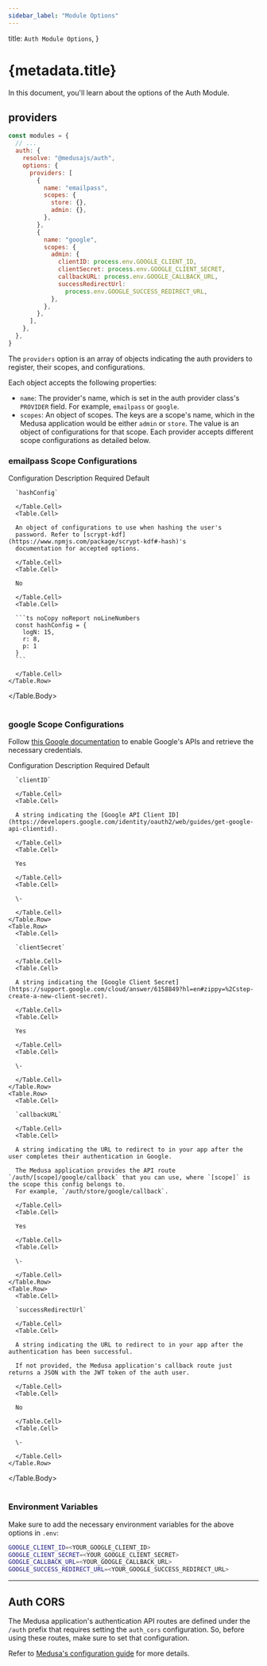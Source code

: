 ```yaml
---
sidebar_label: "Module Options"
---
```



  title: `Auth Module Options`,
}

# {metadata.title}

In this document, you'll learn about the options of the Auth Module.

## providers

```js title="medusa-config.js"
const modules = {
  // ...
  auth: {
    resolve: "@medusajs/auth",
    options: {
      providers: [
        {
          name: "emailpass",
          scopes: {
            store: {},
            admin: {},
          },
        },
        {
          name: "google",
          scopes: {
            admin: {
              clientID: process.env.GOOGLE_CLIENT_ID,
              clientSecret: process.env.GOOGLE_CLIENT_SECRET,
              callbackURL: process.env.GOOGLE_CALLBACK_URL,
              successRedirectUrl:
                process.env.GOOGLE_SUCCESS_REDIRECT_URL,
            },
          },
        },
      ],
    },
  },
}
```

The `providers` option is an array of objects indicating the auth providers to register, their scopes, and configurations.

Each object accepts the following properties:

- `name`: The provider's name, which is set in the auth provider class's `PROVIDER` field. For example, `emailpass` or `google`.
- `scopes`: An object of scopes. The keys are a scope's name, which in the Medusa application would be either `admin` or `store`. The value is an object of configurations for that scope. Each provider accepts different scope configurations as detailed below.

### emailpass Scope Configurations

<Table>
  <Table.Header>
    <Table.Row>
      <Table.HeaderCell>Configuration</Table.HeaderCell>
      <Table.HeaderCell>Description</Table.HeaderCell>
      <Table.HeaderCell>Required</Table.HeaderCell>
      <Table.HeaderCell>Default</Table.HeaderCell>
    </Table.Row>
  </Table.Header>
  <Table.Body>
    <Table.Row>
      <Table.Cell>
      
      `hashConfig`
      
      </Table.Cell>
      <Table.Cell>
      
      An object of configurations to use when hashing the user's 
      password. Refer to [scrypt-kdf](https://www.npmjs.com/package/scrypt-kdf#-hash)'s
      documentation for accepted options. 
      
      </Table.Cell>
      <Table.Cell>
      
      No
      
      </Table.Cell>
      <Table.Cell>
      
      ```ts noCopy noReport noLineNumbers
      const hashConfig = {
        logN: 15,
        r: 8,
        p: 1
      }
      ```
      
      </Table.Cell>
    </Table.Row>
  </Table.Body>
</Table>

### google Scope Configurations

<Note type="check">

Follow [this Google documentation](https://developers.google.com/identity/protocols/oauth2/web-server#prerequisites) to enable Google's APIs and retrieve the necessary credentials.

</Note>

<Table>
  <Table.Header>
    <Table.Row>
      <Table.HeaderCell>Configuration</Table.HeaderCell>
      <Table.HeaderCell>Description</Table.HeaderCell>
      <Table.HeaderCell>Required</Table.HeaderCell>
      <Table.HeaderCell>Default</Table.HeaderCell>
    </Table.Row>
  </Table.Header>
  <Table.Body>
    <Table.Row>
      <Table.Cell>
      
      `clientID`
      
      </Table.Cell>
      <Table.Cell>
      
      A string indicating the [Google API Client ID](https://developers.google.com/identity/oauth2/web/guides/get-google-api-clientid).
      
      </Table.Cell>
      <Table.Cell>
      
      Yes
      
      </Table.Cell>
      <Table.Cell>
      
      \-
      
      </Table.Cell>
    </Table.Row>
    <Table.Row>
      <Table.Cell>
      
      `clientSecret`
      
      </Table.Cell>
      <Table.Cell>
      
      A string indicating the [Google Client Secret](https://support.google.com/cloud/answer/6158849?hl=en#zippy=%2Cstep-create-a-new-client-secret).
      
      </Table.Cell>
      <Table.Cell>
      
      Yes
      
      </Table.Cell>
      <Table.Cell>
      
      \-
      
      </Table.Cell>
    </Table.Row>
    <Table.Row>
      <Table.Cell>
      
      `callbackURL`
      
      </Table.Cell>
      <Table.Cell>
      
      A string indicating the URL to redirect to in your app after the user completes their authentication in Google.

      The Medusa application provides the API route `/auth/[scope]/google/callback` that you can use, where `[scope]` is the scope this config belongs to.
      For example, `/auth/store/google/callback`.
      
      </Table.Cell>
      <Table.Cell>
      
      Yes
      
      </Table.Cell>
      <Table.Cell>
      
      \-
      
      </Table.Cell>
    </Table.Row>
    <Table.Row>
      <Table.Cell>
      
      `successRedirectUrl`
      
      </Table.Cell>
      <Table.Cell>
      
      A string indicating the URL to redirect to in your app after the authentication has been successful.

      If not provided, the Medusa application's callback route just returns a JSON with the JWT token of the auth user.
      
      </Table.Cell>
      <Table.Cell>
      
      No
      
      </Table.Cell>
      <Table.Cell>
      
      \-
      
      </Table.Cell>
    </Table.Row>
  </Table.Body>
</Table>

### Environment Variables

Make sure to add the necessary environment variables for the above options in `.env`:

```bash
GOOGLE_CLIENT_ID=<YOUR_GOOGLE_CLIENT_ID>
GOOGLE_CLIENT_SECRET=<YOUR_GOOGLE_CLIENT_SECRET>
GOOGLE_CALLBACK_URL=<YOUR_GOOGLE_CALLBACK_URL>
GOOGLE_SUCCESS_REDIRECT_URL=<YOUR_GOOGLE_SUCCESS_REDIRECT_URL>
```

---

## Auth CORS

The Medusa application's authentication API routes are defined under the `/auth` prefix that requires setting the `auth_cors` configuration. So, before using these routes, make sure to set that configuration.

Refer to [Medusa's configuration guide](/references/medusa-config#auth_cors) for more details.
